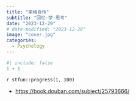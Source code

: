 ```yaml
---
title: "荣格自传"
subtitle: "回忆·梦·思考"
date: "2023-12-29"
# date-modified: "2023-12-28"
image: "cover.jpg"
categories: 
  - Psychology
---
```


```r
#| include: false
1 + 1
```

::: {.callout-note title='Progress'}
`r stfun::progress(1, 100)`

<!-- 读后感：[读《管理行为》](https://shitao5.org/posts/glxw/)。 -->
:::

::: {.callout-tip title="Learning Source"}
- <https://book.douban.com/subject/25793666/>
:::



















